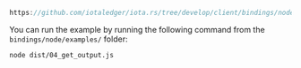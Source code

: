 
<DotEnvWarning />

```ts reference
https://github.com/iotaledger/iota.rs/tree/develop/client/bindings/nodejs/examples/04_get_output.ts
```

You can run the example by running the following command from the `bindings/node/examples/` folder:

```bash
node dist/04_get_output.js
```
